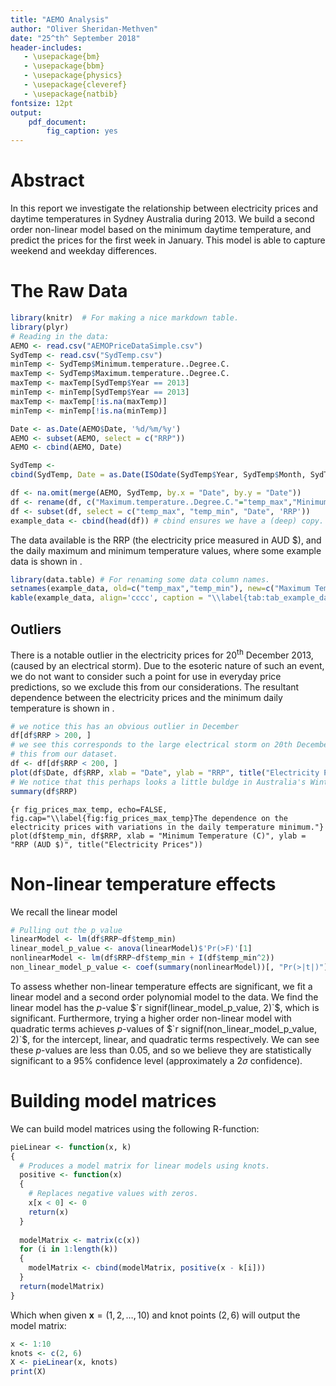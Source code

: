 ```yaml
---
title: "AEMO Analysis"
author: "Oliver Sheridan-Methven"
date: "25^th^ September 2018"
header-includes:
   - \usepackage{bm}
   - \usepackage{bbm}
   - \usepackage{physics}
   - \usepackage{cleveref}
   - \usepackage{natbib}
fontsize: 12pt
output: 
    pdf_document: 
        fig_caption: yes
---
```



# Abstract 

In this report we investigate the relationship between electricity prices
and daytime temperatures in Sydney Australia during 2013. We build a
second order non-linear model based on the minimum daytime temperature,
and predict the prices for the first week in January. This model is able to 
capture weekend and weekday differences.

# The Raw Data

```r
library(knitr)  # For making a nice markdown table. 
library(plyr)
# Reading in the data:
AEMO <- read.csv("AEMOPriceDataSimple.csv")
SydTemp <- read.csv("SydTemp.csv")
minTemp <- SydTemp$Minimum.temperature..Degree.C.
maxTemp <- SydTemp$Maximum.temperature..Degree.C.
maxTemp <- maxTemp[SydTemp$Year == 2013]
minTemp <- minTemp[SydTemp$Year == 2013]
maxTemp <- maxTemp[!is.na(maxTemp)]
minTemp <- minTemp[!is.na(minTemp)]

Date <- as.Date(AEMO$Date, '%d/%m/%y')
AEMO <- subset(AEMO, select = c("RRP"))
AEMO <- cbind(AEMO, Date)

SydTemp <-
cbind(SydTemp, Date = as.Date(ISOdate(SydTemp$Year, SydTemp$Month, SydTemp$Day)))

df <- na.omit(merge(AEMO, SydTemp, by.x = "Date", by.y = "Date"))
df <- rename(df, c("Maximum.temperature..Degree.C."="temp_max","Minimum.temperature..Degree.C."="temp_min"))
df <- subset(df, select = c("temp_max", "temp_min", "Date", 'RRP'))
example_data <- cbind(head(df)) # cbind ensures we have a (deep) copy.
```

The data available is the RRP (the electricity price measured in AUD \$), 
and the daily maximum and minimum temperature values, 
where some example data 
is shown in \Cref{tab:tab_example_data}.

```r
library(data.table) # For renaming some data column names. 
setnames(example_data, old=c("temp_max","temp_min"), new=c("Maximum Temperature", "Minimum Temperature"))
kable(example_data, align='cccc', caption = "\\label{tab:tab_example_data}Some example data illustrating the fields/features available for fitting.")
```

## Outliers

There is a notable outlier in the electricity prices for 20^th^ December 2013, 
(caused by an electrical storm). Due to the esoteric nature of such an event,
we do not want to consider such a point for use in everyday price predictions, 
so we exclude this from our considerations. The resultant dependence between the 
electricity prices and the minimum daily temperature is shown in 
 \Cref{fig:fig_prices_max_temp}. 

```r
# we notice this has an obvious outlier in December
df[df$RRP > 200, ]
# we see this corresponds to the large electrical storm on 20th December 2013, so will delete
# this from our dataset.
df <- df[df$RRP < 200, ]
plot(df$Date, df$RRP, xlab = "Date", ylab = "RRP", title("Electricity Prices"))
# We notice that this perhaps looks a little buldge in Australia's Winter months (May-September)
summary(df$RRP)
```

```{r fig_prices_max_temp, echo=FALSE, fig.cap="\\label{fig:fig_prices_max_temp}The dependence on the electricity prices with variations in the daily temperature minimum."}
plot(df$temp_min, df$RRP, xlab = "Minimum Temperature (C)", ylab = "RRP (AUD $)", title("Electricity Prices"))
```

# Non-linear temperature effects 

We recall the linear model
\begin{equation}
\label{eqt:linear_model}
Y = X\beta + \epsilon.
\end{equation}

```r
# Pulling out the p_value
linearModel <- lm(df$RRP~df$temp_min)
linear_model_p_value <- anova(linearModel)$'Pr(>F)'[1]
nonlinearModel <- lm(df$RRP~df$temp_min + I(df$temp_min^2))
non_linear_model_p_value <- coef(summary(nonlinearModel))[, "Pr(>|t|)"]
```
To assess whether non-linear temperature effects are significant, we fit a 
linear model and a second order polynomial model to the data. We find the 
linear model \eqref{eqt:linear_model} has the $p$-value $`r signif(linear_model_p_value, 2)`$, 
 which is significant. Furthermore, trying a higher order non-linear model
with quadratic terms achieves $p$-values of $`r signif(non_linear_model_p_value, 2)`$, for the
intercept, linear, and quadratic terms respectively.
We can see these $p$-values are less than 0.05, and so we believe they are 
statistically significant to a 95\% confidence level (approximately a $2\sigma$ 
confidence). 


# Building model matrices

We can build model matrices using the following R-function: 

```r
pieLinear <- function(x, k)
{
  # Produces a model matrix for linear models using knots.
  positive <- function(x)
  {
    # Replaces negative values with zeros.
    x[x < 0] <- 0
    return(x)
  }
  
  modelMatrix <- matrix(c(x))
  for (i in 1:length(k))
  {
    modelMatrix <- cbind(modelMatrix, positive(x - k[i]))
  }
  return(modelMatrix)
}
```

Which when given $\bm{x} = (1,2,\ldots,10)$ and knot points $(2,6)$ will output the
model matrix:

```r
x <- 1:10
knots <- c(2, 6)
X <- pieLinear(x, knots)
print(X)
```


